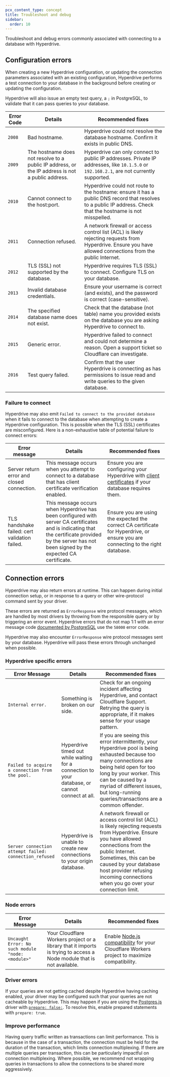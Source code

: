 ```yaml
---
pcx_content_type: concept
title: Troubleshoot and debug
sidebar:
  order: 10
---
```


Troubleshoot and debug errors commonly associated with connecting to a database with Hyperdrive.

## Configuration errors

When creating a new Hyperdrive configuration, or updating the connection parameters associated with an existing configuration, Hyperdrive performs a test connection to your database in the background before creating or updating the configuration.

Hyperdrive will also issue an empty test query, a `;` in PostgreSQL, to validate that it can pass queries to your database.

| Error Code | Details                                                                                          | Recommended fixes                                                                                                                                              |
| ---------- | ------------------------------------------------------------------------------------------------ | -------------------------------------------------------------------------------------------------------------------------------------------------------------- |
| `2008`     | Bad hostname.                                                                                    | Hyperdrive could not resolve the database hostname. Confirm it exists in public DNS.                                                                           |
| `2009`     | The hostname does not resolve to a public IP address, or the IP address is not a public address. | Hyperdrive can only connect to public IP addresses. Private IP addresses, like `10.1.5.0` or `192.168.2.1`, are not currently supported.                       |
| `2010`     | Cannot connect to the host:port.                                                                 | Hyperdrive could not route to the hostname: ensure it has a public DNS record that resolves to a public IP address. Check that the hostname is not misspelled. |
| `2011`     | Connection refused.                                                                              | A network firewall or access control list (ACL) is likely rejecting requests from Hyperdrive. Ensure you have allowed connections from the public Internet.    |
| `2012`     | TLS (SSL) not supported by the database.                                                         | Hyperdrive requires TLS (SSL) to connect. Configure TLS on your database.                                                                                      |
| `2013`     | Invalid database credentials.                                                                    | Ensure your username is correct (and exists), and the password is correct (case-sensitive).                                                                    |
| `2014`     | The specified database name does not exist.                                                      | Check that the database (not table) name you provided exists on the database you are asking Hyperdrive to connect to.                                          |
| `2015`     | Generic error.                                                                                   | Hyperdrive failed to connect and could not determine a reason. Open a support ticket so Cloudflare can investigate.                                            |
| `2016`     | Test query failed.                                                                               | Confirm that the user Hyperdrive is connecting as has permissions to issue read and write queries to the given database.                                       |

### Failure to connect

Hyperdrive may also emit `Failed to connect to the provided database` when it fails to connect to the database when attempting to create a Hyperdrive configuration. This is possible when the TLS (SSL) certificates are misconfigured. Here is a non-exhaustive table of potential failure to connect errors:

| Error message | Details               | Recommended fixes |
| ---------- | -------------------- | --------------------- |
| Server return error and closed connection. | This message occurs when you attempt to connect to a database that has client certificate verification enabled. | Ensure you are configuring your Hyperdrive with [client certificates](/hyperdrive/configuration/tls-ssl-certificates-for-hyperdrive/) if your database requires them. |
| TLS handshake failed: cert validation failed. | This message occurs when Hyperdrive has been configured with server CA certificates and is indicating that the certificate provided by the server has not been signed by the expected CA certificate. | Ensure you are using the expected the correct CA certificate for Hyperdrive, or ensure you are connecting to the right database. |

## Connection errors

Hyperdrive may also return errors at runtime. This can happen during initial connection setup, or in response to a query or other wire-protocol command sent by your driver.

These errors are returned as `ErrorResponse` wire protocol messages, which are handled by most drivers by throwing from the responsible query or by triggering an error event.
Hyperdrive errors that do not map 1:1 with an error message code [documented by PostgreSQL](https://www.postgresql.org/docs/current/errcodes-appendix.html) use the `58000` error code.

Hyperdrive may also encounter `ErrorResponse` wire protocol messages sent by your database. Hyperdrive will pass these errors through unchanged when possible.



### Hyperdrive specific errors

| Error Message                                          | Details                                                                                         | Recommended fixes                                                                                                                                                                                                                                                                              |
| ------------------------------------------------------ | ----------------------------------------------------------------------------------------------- | ---------------------------------------------------------------------------------------------------------------------------------------------------------------------------------------------------------------------------------------------------------------------------------------------- |
| `Internal error.`                                      | Something is broken on our side.                                                                | Check for an ongoing incident affecting Hyperdrive, and contact Cloudflare Support. Retrying the query is appropriate, if it makes sense for your usage pattern.                                                                                                                               |
| `Failed to acquire a connection from the pool.`        | Hyperdrive timed out while waiting for a connection to your database, or cannot connect at all. | If you are seeing this error intermittently, your Hyperdrive pool is being exhausted because too many connections are being held open for too long by your worker. This can be caused by a myriad of different issues, but long-running queries/transactions are a common offender.            |
| `Server connection attempt failed: connection_refused` | Hyperdrive is unable to create new connections to your origin database.                         | A network firewall or access control list (ACL) is likely rejecting requests from Hyperdrive. Ensure you have allowed connections from the public Internet. Sometimes, this can be caused by your database host provider refusing incoming connections when you go over your connection limit. |

### Node errors

| Error Message                                    | Details                                                                                                               | Recommended fixes                                                                                                            |
| ------------------------------------------------ | --------------------------------------------------------------------------------------------------------------------- | ---------------------------------------------------------------------------------------------------------------------------- |
| `Uncaught Error: No such module "node:<module>"` | Your Cloudflare Workers project or a library that it imports is trying to access a Node module that is not available. | Enable [Node.js compatibility](/workers/runtime-apis/nodejs/) for your Cloudflare Workers project to maximize compatibility. |

### Driver errors

If your queries are not getting cached despite Hyperdrive having caching enabled, your driver may be configured such that your queries are not cacheable by Hyperdrive. This may happen if you are using the [Postgres.js](https://github.com/porsager/postgres) driver with [`prepare: false:`](https://github.com/porsager/postgres?tab=readme-ov-file#prepared-statements). To resolve this, enable prepared statements with `prepare: true`.

### Improve performance

Having query traffic written as transactions can limit performance. This is because in the case of a transaction, the connection must be held for the duration of the transaction, which limits connection multiplexing. If there are multiple queries per transaction, this can be particularly impactful on connection multiplexing. Where possible, we recommend not wrapping queries in transactions to allow the connections to be shared more aggressively.

